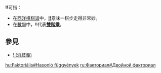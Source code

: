 '''!!'''可指：
* 在[[西洋棋|西洋棋]][[棋谱|棋谱]]中，'''[[國際象棋符號|!!]]'''意味一棋步走得非常妙。
* 在[[数学|數學]]中，!!代表'''[[階乘#雙階乘|雙階乘]]'''。

== 參見 ==
* [[!_(消歧義)|! (消歧義)]]

{{disambig|cat=符號消歧義}}

[[hu:Faktoriális#Hasonló_függvények|hu:Faktoriális#Hasonló függvények]]
[[ru:Факториал#Двойной_факториал|ru:Факториал#Двойной факториал]]